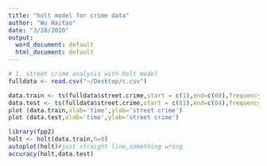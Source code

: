 ```yaml
---
title: "holt model for crime data"
author: "Wu Haitao"
date: "3/28/2020"
output:
  word_document: default
  html_document: default
---
```


```r
# 1. street crime analysis with holt model
fulldata <- read.csv("~/Desktop/c.csv")

data.train <- ts(fulldata$street.crime,start = c(1),end=c(60),frequency = 4)
data.test <- ts(fulldata$street.crime,start = c(61),end=c(64),frequency = 4)
plot (data.train,xlab='time',ylab='street crime')
plot (data.test,xlab='time',ylab='street crime')
```


```r
library(fpp2)
holt <- holt(data.train,h=8)
autoplot(holt)#just straight line,something wrong
accuracy(holt,data.test)

```

